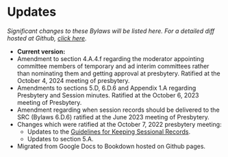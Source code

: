 # Updates

*Significant changes to these Bylaws will be listed here. For a detailed diff hosted at Github, [click here](https://github.com/Evangel-Presbytery/evangel-bylaws).*

* **Current version:**
* Amendment to section 4.A.4.f regarding the moderator appointing committee members of temporary and ad interim committees rather than nominating them and getting approval at presbytery. Ratified at the October 4, 2024 meeting of presbytery.
* Amendments to sections 5.D, 6.D.6 and Appendix 1.A regarding Presbytery and Session minutes. Ratified at the October 6, 2023 meeting of Presbytery.
* Amendment regarding when session records should be delivered to the SRC (Bylaws 6.D.6) ratified at the June 2023 meeting of Presbytery.
* Changes which were ratified at the October 7, 2022 presbytery meeting:
  * Updates to the [Guidelines for Keeping Sessional Records](https://bylaws.evangelpresbytery.com/bylaws.html#appendix-1-guidelines-for-keeping-sessional-records).
  * Updates to section 5.A.
* Migrated from Google Docs to Bookdown hosted on Github pages.